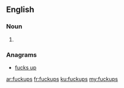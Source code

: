 ==English==

===Noun===
{{head|en|noun plural form}}

# {{plural of|fuckup|lang=en}}

===Anagrams===
* [[fucks up#English|fucks up]]

[[ar:fuckups]]
[[fr:fuckups]]
[[ku:fuckups]]
[[my:fuckups]]